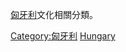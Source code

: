 [[匈牙利|匈牙利]]文化相關分類。
{{Commonscat|Culture of Hungary}}

[[Category:匈牙利|Category:匈牙利]]
[[Category:欧洲各国文化|Hungary]]